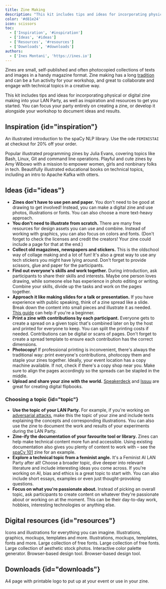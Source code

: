 ```yaml
---
title: Zine Making
description: "This kit includes tips and ideas for incorporating physical or digital zine making into your LAN Party, as well as inspiration and resources to get you started."
color: '#d81e24'
icon: scissors
toc:
  - ['Inspiration', '#inspiration']
  - ['Ideas', '#ideas']
  - ['Resources', '#resources']
  - ['Downloads', '#downloads']
authors:
  - ['Ines Montani', 'https://ines.io']
---
```


Zines are small, self-published and often photocopied collections of texts and images in a handy magazine format. Zine making has a long [tradition](https://en.wikipedia.org/wiki/Zine) and can be a fun activity for your workshop, and great to collaborate and  engage with technical topics in a creative way.

This kit includes tips and ideas for incorporating physical or digital zine making into your LAN Party, as well as inspiration and resources to get you started. You can focus your party entirely on creating a zine, or develop it alongside your workshop to document ideas and results.

## Inspiration {id="inspiration"}

<Grid>
<Card title="spaCy 101 Zine" url="https://explosion.ai/merch" image="/images/zines_spacy101.jpg">

An illustrated introduction to the spaCy NLP library. Use the ode `FEMINISTAI` at checkout for 20% off your order.

</Card>

<Card title="WizardZines" url="https://wizardzines.com" image="/images/zines_wizardzines.jpg">Popular illustrated programming zines by Julia Evans, covering topics like Bash, Linux, Git and command line operations.</Card>
<Card title="BubbleSort Zines" url="https://shop.bubblesort.io/collections/zines" image="/images/zines_bubblesort.jpg">Playful and cute zines by Amy Wibowo with a mission to empower women, girls and nonbinary folks in tech.</Card>
<Card title="Round Robin" url="https://roundrobin.pub" image="/images/zines_roundrobin.jpg">Beautifully illustrated educational books on technical topics, including an intro to Apache Kafka with otters.</Card>
</Grid>

## Ideas {id="ideas"}

- **Zines don't have to use pen and paper.** You don't need to be good at drawing to get involved! Instead, you can make a digital zine and use photos, illustrations or fonts. You can also choose a more text-heavy approach.
- **You don't need to illustrate from scratch.** There are many free resources for design assets you can use and combine. Instead of working with graphics, you can also focus on colors and fonts. (Don't forget to check the licenses and credit the creators! Your zine could include a page for that at the end.)
- **Collect old magazines, newspapers and stickers.** This is the oldschool way of collage making and a lot of fun! It's also a great way to use any tech stickers you might have lying around. Don't forget to provide scissors, glue and paper for the participants.
- **Find out everyone's skills and work together.** During introduction, ask participants to share their skills and interests. Maybe one person loves drawing, while someone else has experience in photo editing or writing. Combine your skills, divide up the tasks and work on the pages together.
- **Approach it like making slides for a talk or presentation.** If you have experience with public speaking, think of a zine spread like a slide. Break down the content into small pieces and illustrate it as needed. [This guide](https://ines.io/blog/beginners-guide-beautiful-slides-talks/) can help if you're a beginner.
- **Print a zine with contributions by each participant.** Everyone gets to create a spread on a given topic that's combined later on by the host and printed for everyone to keep. You can split the printing costs if needed. Contributions can be digital or scans of pages. Don't forget to create a spread template to ensure each contribution has the correct dimensions.
- **Photocopy!** If professional printing is inconvenient, there's always the traditional way: print everyone's contributions, photocopy them and staple your zines together. Ideally, your event location has a copy machine available. If not, check if there's a copy shop near you. Make sure to align the pages accordingly so the spreads can be stapled in the middle.
- **Upload and share your zine with the world.** [Speakerdeck](https://speakerdeck.com) and [Issuu](https://issuu.com) are great for creating digital flipbooks.

### Choosing a topic {id="topic"}

- **Use the topic of your LAN Party.** For example, if you're working on [adversarial attacks](/kits/adversarial-attacks), make this the topic of your zine and include texts explaining the concepts and corresponding illustrations. You can also use the zine to document the work and results of your experiments during the LAN Party.
- **Zine-ify the documentation of your favourite tool or library.** Zines can help make technical content more fun and accessible. Using existing documentation also gives you plenty of content to work with – see the [spaCy 101](https://explosion.ai/merch) zine for an example.
- **Explore a technical topic from a feminist angle.** It's a Feminist AI LAN Party after all! Choose a broader topic, dive deeper into relevant literature and include interesting ideas you come across. If you're working on AI, bias and ethics is a great topic to start with. You can also include short essays, examples or even just thought-provoking questions.
- **Focus on what you're passionate about.** Instead of picking an overall topic, ask participants to create content on whatever they're passionate about or working on at the moment. This can be their day-to-day work, hobbies, interesting technologies or anything else.

## Digital resources {id="resources"}

<Grid columns={3}>
<Card title="The Noun Project" url="https://thenounproject.com">Icons and illustrations for everything you can imagine.</Card>
<Card title="Freepik" url="https://www.freepik.com">Illustrations, graphics, mockups, templates and more.</Card>
<Card title="Creative Market" url="https://www.creativemarket.com">Illustrations, mockups, templates, fonts and more.</Card>
<Card title="Google Fonts" url="https://fonts.google.com">Large collection of free fonts.</Card>
<Card title="Dafont" url="https://dafont.com">Large collection of free fonts.</Card>
<Card title="Unsplash" url="https://unsplash.com">Large collection of aesthetic stock photos.</Card>
<Card title="Coolors" url="https://coolors.co">Interactive color palette generator.</Card>
<Card title="Figma" url="https://www.figma.com">Browser-based design tool.</Card>
<Card title="Canva" url="https://www.canva.com">Browser-based design tool.</Card>
</Grid>

## Downloads {id="downloads"}

<Grid>
<Card title="Feminist AI LAN Party logo (PDF)" url="/templates/logo.pdf" image="/templates/logo.jpg" icon="page">A4 page with printable logo to put up at your event or use in your zine.</Card>
</Grid>
